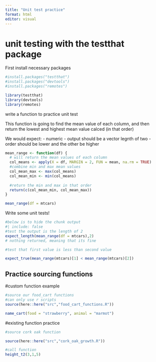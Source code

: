 ```yaml
---
title: "Unit test practice"
format: html
editor: visual
---
```


# unit testing with the testthat package

First install necessary packages
```r
#install.packages("testthat")
#install.packages("devtools")
#install.packages("remotes")

library(testthat)
library(devtools)
library(remotes)
```

write a function to practice unit test

This function is going to find the mean value of each column, and then return the lowest and highest mean value calced (in that order)

We would expect:
- numeric
- output should be a vector legnth of two
-order should be lower and the other be higher

```r
mean_range <- function(df) {
  # will return the mean values of each column
  col_means <- apply(X = df, MARGIN = 2, FUN = mean, na.rm = TRUE)
  #combine min and max mean values
  col_mean_max <- max(col_means)
  col_mean_min <- min(col_means)
  
  #return the min and max in that order
  return(c(col_mean_min, col_mean_max))
} 

mean_range(df = mtcars)
```

Write some unit tests!
```r
#below is to hide the chunk output
#| include: false
#test the output is the length of 2
expect_length(mean_range(df = mtcars),2)
# nothing returned, meaning that its fine

#test that first value is less than second value

expect_true(mean_range(mtcars)[1] < mean_range(mtcars)[2])
```

## Practice sourcing functions

#custom function example
```r
#source our food_cart functions
#can only use r scripts
source(here::here("src","food_cart_functions.R"))

name_cart(food = "strawberry", animal = "marmot")
```



#existing function practice
```r
#source cork oak function

source(here::here("src","cork_oak_growth.R"))

#call function
height_t2(3,1,5)
```












